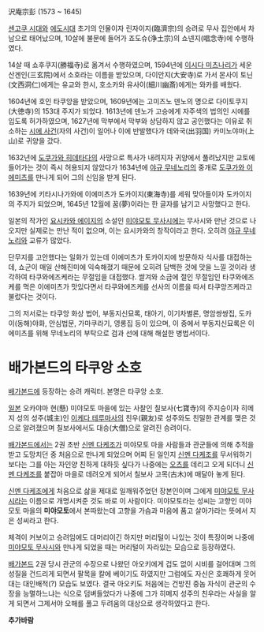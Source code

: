沢庵宗彭
(1573 ~ 1645)

[[센고쿠 시대]]와 [[에도시대]] 초기의 인물이자 린자이지(臨濟宗)의 승려로 무사 집안에서 차남으로 태어났으며, 10살에 불문에 들어가 죠도슈(浄土宗)의 쇼넨지(唱念寺)에 수행하였다.

14살 때 쇼후쿠지(勝福寺)로 옮겨서 수행하였으며, 1594년에 [[이시다 미츠나리]]가 세운 산겐인(三玄院)에서 소호라는 이름을 받았으며, 다이안지(大安寺)로 가서 몬사이 토닌(文西洞仁)에게는 유교와 한시, 호소카와 유사이(細川幽斎)에게는 와카를 배웠다.

1604년에 호인 타쿠앙을 받았으며, 1609년에는 고미즈노 덴노의 명으로 다이토쿠지(大徳寺)의 153대 주지가 되었다. 1613년에 덴노가 고승에게 자주색의 법의인 시에를 입도록 허가하였으며, 1627년에 막부에서 막부와 상담하지 않고 공인했다는 이유로 취소하는 [[시에 사건]](자의 사건)이 일어나 이에 반발했다가 데와국(出羽国) 카미노야마(上山)로 귀양을 갔다.

1632년에 [[도쿠가와 히데타다]]의 사망으로 특사가 내려지자 귀양에서 풀려났지만 교토에 들어가는 것이 즉시 허용되지 않았다가 1634년에 [[야규 무네노리]]의 중개로 [[도쿠가와 이에미츠]]를 만나게 되어 그의 신임을 받게 된다.

1639년에 키타시나가와에 이에미츠가 도카이지(東海寺)를 세워 맞아들이자 도카이지의 주지가 되었으며, 1645년 12월에 꿈(夢)이라는 한 글자를 남기고 사망했다고 한다.

일본의 작가인 [[요시카와 에이지]]의 소설인 [[미야모토 무사시]]에는 무사시와 만난 것으로 나오지만 실제로는 만난 적이 없으며, 이는 요시카와의 창작이라고 한다. 오히려 [[야규 무네노리]]와 교류가 많았다.

단무지를 고안했다는 일화가 있는데 이에미츠가 토카이지에 방문하자 식사를 대접하는데, 쇼군이 매일 산해진미에 익숙해졌기 때문에 오히려 담백한 것에 맛을 느낄 것이라 생각하여 타쿠와에즈케라는 무절임을 대접했다. 쌀겨와 소금에 절인 무절임인 타쿠와에즈케를 먹은 이에미츠가 맛있다면서 타쿠와에즈케를 선사의 이름을 따서 타쿠앙즈케라고 불렀다는 것이다.

그의 저서로는 타쿠앙 화상 법어, 부동지신묘록, 태아기, 이기차별론, 명암쌍쌍집, 도카이(동해)야화, 안심법문, 가마쿠라기, 영롱집 등이 있으며, 이 중에서 부동지신묘록은 이에미츠를 위해 무네노리의 부탁으로 검과 선에 대해 해설한 병법서이다.

= 배가본드의 타쿠앙 소호 =
[[배가본드]]에 등장하는 승려 캐릭터. 본명은 타쿠앙 소호.

[[일본]] 오카야마 현(懸) 미야모토 마을에 있는 사찰인 칠보사(七寶寺)의 주지승이자 히메지 성의 성주(城主)인 [[이케다 테루마사]]의 친우(親友)로 성주와도 친밀한 관계를 맺은 것으로 알려졌으며 칠보사에서도 대승(大僧)으로 알려진 승려이다. 

[[배가본드]]에서는 2권 초반 [[신멘 다케조]]가 미야모토 마을 사람들과 관군들에 의해 추적을 받고 도망치던 중 처음으로 만나게 되었으며 어찌 된 일인지 [[신멘 다케조]]를 무서워하기보다는 그를 아는 자인양 친하게 대하듯 싶다가 나중에는 [[오츠]]를 데리고 오게 되더니 [[신멘 다케조]]를 붙잡아 마을로 데려오게 되어서 칠보사 고목(古木)에 매달아 놓게 된다. 

[[신멘 다케조]]에게 처음으로 삶을 제대로 일깨워주었던 장본인이며 그에게 [[미야모토 무사시]]라는 이름으로 개명시켜준 것도 바로 이 사람이다. 미야모토라는 성씨는 고향인 미야모토 마을의 '''미야모토'''에서 본따왔는데 고향을 가슴과 마음에 품고 살아가라는 뜻에서 지은 성씨라고 한다. 

체격이 커보이고 승려임에도 대머리이긴 하지만 머리털이 나있는 것이 특징이며 나중에 [[미야모토 무사시]]와 만나게 되었을 때는 머리털이 자라있는 모습으로 등장하였다. 

[[배가본드]] 2권 당시 관군의 수장으로 나왔던 아오키에게 겁도 없이 시비를 걸어대며 그의 성질을 건드리게 되면서 팔목을 칼에 베이기도 하였지만 그럼에도 자신은 호쾌하게 웃어대는 대인배적(?) 모습도 보였다. 결국 아오키도 처음에는 건방진 중놈 자식이 관군의 수장을 능멸하느냐는 식으로 덤벼들었다가 나중에 그가 히메지 성주의 친우라는 사실을 알게 되면서 그제서야 오해를 풀고 두려움의 대상으로 생각하였다고 한다. 

'''추가바람'''
